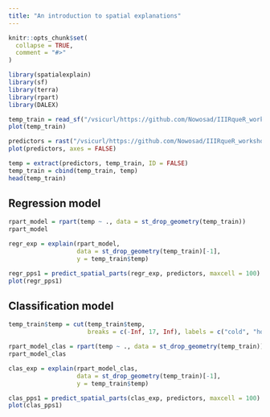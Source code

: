 ```yaml
---
title: "An introduction to spatial explanations"
---
```


```r
knitr::opts_chunk$set(
  collapse = TRUE,
  comment = "#>"
)
```

```r
library(spatialexplain)
library(sf)
library(terra)
library(rpart)
library(DALEX)
```

```r
temp_train = read_sf("/vsicurl/https://github.com/Nowosad/IIIRqueR_workshop_materials/raw/refs/heads/main/data/temp_train.gpkg")
plot(temp_train)

predictors = rast("/vsicurl/https://github.com/Nowosad/IIIRqueR_workshop_materials/raw/refs/heads/main/data/predictors.tif")
plot(predictors, axes = FALSE)
```

```r
temp = extract(predictors, temp_train, ID = FALSE)
temp_train = cbind(temp_train, temp)
head(temp_train)
```

## Regression model

```r
rpart_model = rpart(temp ~ ., data = st_drop_geometry(temp_train))
rpart_model
```

```r
regr_exp = explain(rpart_model,
                   data = st_drop_geometry(temp_train)[-1],
                   y = temp_train$temp)
```

```r
regr_pps1 = predict_spatial_parts(regr_exp, predictors, maxcell = 100)
plot(regr_pps1)
```

## Classification model

```r
temp_train$temp = cut(temp_train$temp,
                      breaks = c(-Inf, 17, Inf), labels = c("cold", "hot"))
```

```r
rpart_model_clas = rpart(temp ~ ., data = st_drop_geometry(temp_train))
rpart_model_clas
```

```r
clas_exp = explain(rpart_model_clas,
                   data = st_drop_geometry(temp_train)[-1],
                   y = temp_train$temp)
```

```r
clas_pps1 = predict_spatial_parts(clas_exp, predictors, maxcell = 100)
plot(clas_pps1)
```

